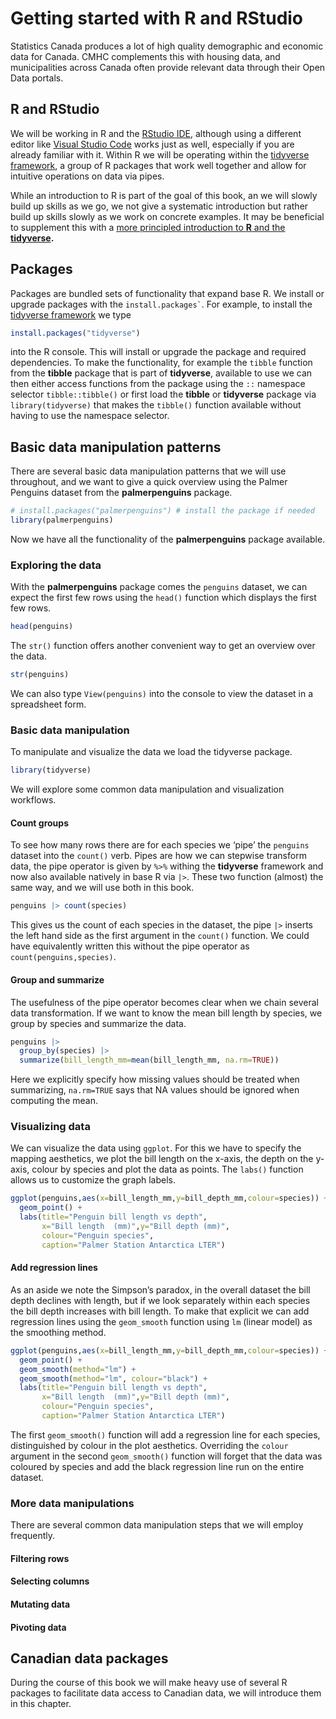 # Getting started with R and RStudio

Statistics Canada produces a lot of high quality demographic and economic data for Canada. CMHC complements this with housing data, and municipalities across Canada often provide relevant data through their Open Data portals.

## R and RStudio

We will be working in R and the [RStudio IDE](https://www.rstudio.com/products/rstudio/download/ "Download RStudio"), although using a different editor like [Visual Studio Code](https://visualstudio.microsoft.com) works just as well, especially if you are already familiar with it. Within R we will be operating within the [tidyverse framework](https://www.tidyverse.org), a group of R packages that work well together and allow for intuitive operations on data via pipes.

While an introduction to R is part of the goal of this book, an we will slowly build up skills as we go, we not give a systematic introduction but rather build up skills slowly as we work on concrete examples. It may be beneficial to supplement this with a [more principled introduction to **R** and the **tidyverse**](https://r4ds.had.co.nz/index.html)**.**

## Packages

Packages are bundled sets of functionality that expand base R. We install or upgrade packages with the `` install.packages` ``. For example, to install the [tidyverse framework](https://www.tidyverse.org) we type

```r
install.packages("tidyverse")
```

into the R console. This will install or upgrade the package and required dependencies. To make the functionality, for example the `tibble` function from the **tibble** package that is part of **tidyverse**, available to use we can then either access functions from the package using the `::` namespace selector `tibble::tibble()` or first load the **tibble** or **tidyverse** package via `library(tidyverse)` that makes the `tibble()` function available without having to use the namespace selector.

## Basic data manipulation patterns

There are several basic data manipulation patterns that we will use throughout, and we want to give a quick overview using the Palmer Penguins dataset from the **palmerpenguins** package.

```r
# install.packages("palmerpenguins") # install the package if needed
library(palmerpenguins)
```

Now we have all the functionality of the **palmerpenguins** package available.

### Exploring the data

With the **palmerpenguins** package comes the `penguins` dataset, we can expect the first few rows using the `head()` function which displays the first few rows.

```r
head(penguins)
```

The `str()` function offers another convenient way to get an overview over the data.

```r
str(penguins)
```

We can also type `View(penguins)` into the console to view the dataset in a spreadsheet form.

### Basic data manipulation

To manipulate and visualize the data we load the tidyverse package.

```r
library(tidyverse)
```

We will explore some common data manipulation and visualization workflows.

#### Count groups

To see how many rows there are for each species we 'pipe' the `penguins` dataset into the `count()` verb. Pipes are how we can stepwise transform data, the pipe operator is given by `%>%` withing the **tidyverse** framework and now also available natively in base R via `|>`. These two function (almost) the same way, and we will use both in this book.

```r
penguins |> count(species)
```

This gives us the count of each species in the dataset, the pipe `|>` inserts the left hand side as the first argument in the `count()` function. We could have equivalently written this without the pipe operator as `count(penguins,species)`.

#### Group and summarize

The usefulness of the pipe operator becomes clear when we chain several data transformation. If we want to know the mean bill length by species, we group by species and summarize the data.

```r
penguins |> 
  group_by(species) |>
  summarize(bill_length_mm=mean(bill_length_mm, na.rm=TRUE))
```

Here we explicitly specify how missing values should be treated when summarizing, `na.rm=TRUE` says that NA values should be ignored when computing the mean.

### Visualizing data

We can visualize the data using `ggplot`. For this we have to specify the mapping aesthetics, we plot the bill length on the x-axis, the depth on the y-axis, colour by species and plot the data as points. The `labs()` function allows us to customize the graph labels.

```r
ggplot(penguins,aes(x=bill_length_mm,y=bill_depth_mm,colour=species)) +
  geom_point() +
  labs(title="Penguin bill length vs depth",
       x="Bill length  (mm)",y="Bill depth (mm)",
       colour="Penguin species",
       caption="Palmer Station Antarctica LTER")
```

#### Add regression lines

As an aside we note the Simpson's paradox, in the overall dataset the bill depth declines with length, but if we look separately within each species the bill depth increases with bill length. To make that explicit we can add regression lines using the `geom_smooth` function using `lm` (linear model) as the smoothing method.

```r
ggplot(penguins,aes(x=bill_length_mm,y=bill_depth_mm,colour=species)) +
  geom_point() +
  geom_smooth(method="lm") +
  geom_smooth(method="lm", colour="black") +
  labs(title="Penguin bill length vs depth",
       x="Bill length  (mm)",y="Bill depth (mm)",
       colour="Penguin species",
       caption="Palmer Station Antarctica LTER")
```

The first `geom_smooth()` function will add a regression line for each species, distinguished by colour in the plot aesthetics. Overriding the `colour` argument in the second `geom_smooth()` function will forget that the data was coloured by species and add the black regression line run on the entire dataset.

### More data manipulations

There are several common data manipulation steps that we will employ frequently.

#### Filtering rows

#### Selecting columns

#### Mutating data

#### Pivoting data

## Canadian data packages

During the course of this book we will make heavy use of several R packages to facilitate data access to Canadian data, we will introduce them in this chapter.
